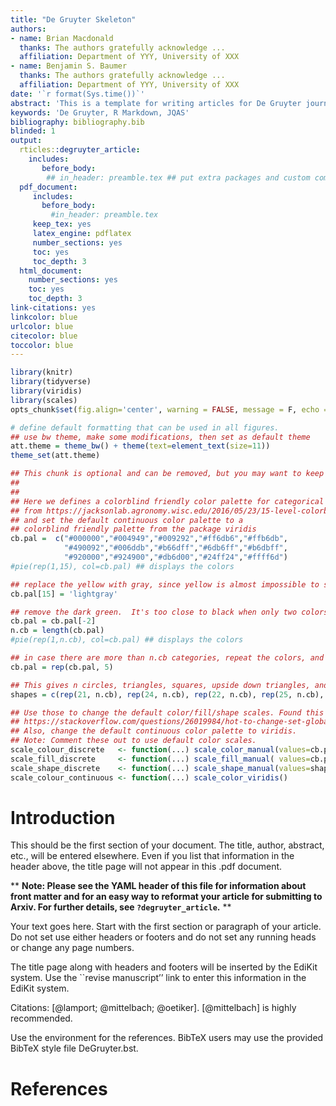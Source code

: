 ```yaml
---
title: "De Gruyter Skeleton"
authors: 
- name: Brian Macdonald
  thanks: The authors gratefully acknowledge ...
  affiliation: Department of YYY, University of XXX
- name: Benjamin S. Baumer
  thanks: The authors gratefully acknowledge ...
  affiliation: Department of YYY, University of XXX
date: '`r format(Sys.time())`'
abstract: 'This is a template for writing articles for De Gruyter journals such as Journal of Quantitative Analysis in Sports.'
keywords: 'De Gruyter, R Markdown, JQAS'
bibliography: bibliography.bib
blinded: 1
output: 
  rticles::degruyter_article:
    includes:
       before_body:
        ## in_header: preamble.tex ## put extra packages and custom commands here
  pdf_document:
     includes:
       before_body:
         #in_header: preamble.tex
     keep_tex: yes
     latex_engine: pdflatex
     number_sections: yes
     toc: yes
     toc_depth: 3
  html_document:
    number_sections: yes
    toc: yes
    toc_depth: 3
link-citations: yes
linkcolor: blue
urlcolor: blue
citecolor: blue
toccolor: blue
---
```


```r
library(knitr)
library(tidyverse)
library(viridis)
library(scales)
opts_chunk$set(fig.align='center', warning = FALSE, message = F, echo = FALSE, include=T)

# define default formatting that can be used in all figures.
## use bw theme, make some modifications, then set as default theme
att.theme = theme_bw() + theme(text=element_text(size=11))  
theme_set(att.theme)

```

```r
## This chunk is optional and can be removed, but you may want to keep it since it helps make your figures more colorblind-friendly.
##
##
## Here we defines a colorblind friendly color palette for categorical variables
## from https://jacksonlab.agronomy.wisc.edu/2016/05/23/15-level-colorblind-friendly-palette/
## and set the default continuous color palette to a
## colorblind friendly palette from the package viridis
cb.pal =  c("#000000","#004949","#009292","#ff6db6","#ffb6db",
            "#490092","#006ddb","#b66dff","#6db6ff","#b6dbff",
            "#920000","#924900","#db6d00","#24ff24","#ffff6d")
#pie(rep(1,15), col=cb.pal) ## displays the colors

## replace the yellow with gray, since yellow is almost impossible to see on white paper.
cb.pal[15] = 'lightgray'

## remove the dark green.  It's too close to black when only two colors are needed.
cb.pal = cb.pal[-2]
n.cb = length(cb.pal)
#pie(rep(1,n.cb), col=cb.pal) ## displays the colors

## in case there are more than n.cb categories, repeat the colors, and add different shapes
cb.pal = rep(cb.pal, 5)

## This gives n circles, triangles, squares, upside down triangles, and diamonds
shapes = c(rep(21, n.cb), rep(24, n.cb), rep(22, n.cb), rep(25, n.cb), rep(23,n.cb))

## Use those to change the default color/fill/shape scales. Found this here:
## https://stackoverflow.com/questions/26019984/hot-to-change-set-global-scale-aesthetics-colours-for-ggplot
## Also, change the default continuous color palette to viridis.
## Note: Comment these out to use default color scales.
scale_colour_discrete   <- function(...) scale_color_manual(values=cb.pal) ## gotta use u in colour
scale_fill_discrete     <- function(...) scale_fill_manual( values=cb.pal)
scale_shape_discrete    <- function(...) scale_shape_manual(values=shapes)
scale_colour_continuous <- function(...) scale_color_viridis()
```

# Introduction

This should be the first section of your document. The title, author, abstract, etc., will be entered elsewhere.  Even if you list that information in the header above, the title page will not appear in this .pdf document.

** **Note: Please see the YAML header of this file for information about front matter and for an easy way to reformat your article for submitting to Arxiv.  For further details, see `?degruyter_article`.** **

Your text goes here. Start with the first section or paragraph of your
article. Do not set use either headers or footers and do not set any running
heads or change any page numbers.

The title page along with headers and footers will be inserted by the EdiKit
system. Use the ``revise manuscript'' link to enter this information in the
EdiKit system. 

Citations: [@lamport; @mittelbach; @oetiker]. [@mittelbach] is highly recommended. 

Use the \verb+thebibliography+ environment for the references.  BibTeX users may
use the provided BibTeX style file DeGruyter.bst.

# References
